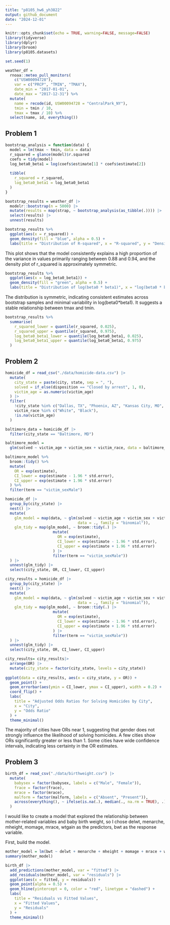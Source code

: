 ```yaml
---
title: "p8105_hw6_yh3822"
output: github_document
date: "2024-12-01"
---
```


```r
knitr::opts_chunk$set(echo = TRUE, warning=FALSE, message=FALSE)
library(tidyverse)
library(dplyr)
library(broom)
library(p8105.datasets)

set.seed(1)
```



```r
weather_df = 
  rnoaa::meteo_pull_monitors(
    c("USW00094728"),
    var = c("PRCP", "TMIN", "TMAX"), 
    date_min = "2017-01-01",
    date_max = "2017-12-31") %>%
  mutate(
    name = recode(id, USW00094728 = "CentralPark_NY"),
    tmin = tmin / 10,
    tmax = tmax / 10) %>%
  select(name, id, everything())
```



## Problem 1


```r
bootstrap_analysis = function(data) {
  model = lm(tmax ~ tmin, data = data)
  r_squared = glance(model)$r.squared
  coefs = tidy(model)
  log_beta0_beta1 = log(coefs$estimate[1] * coefs$estimate[2])
  
  tibble(
    r_squared = r_squared,
    log_beta0_beta1 = log_beta0_beta1
  )
}
```



```r
bootstrap_results = weather_df |>
  modelr::bootstrap(n = 5000) |> 
  mutate(results = map(strap, ~ bootstrap_analysis(as_tibble(.)))) |> 
  select(results) |> 
  unnest(results)
```



```r
bootstrap_results %>%
  ggplot(aes(x = r_squared)) +
  geom_density(fill = "blue", alpha = 0.5) +
  labs(title = "Distribution of R-squared", x = "R-squared", y = "Density")
```

This plot shows that the model consistently explains a high proportion of the variance in values primarily ranging between 0.88 and 0.94, and the density plot of r_squared is approximately symmetric.



```r
bootstrap_results %>%
  ggplot(aes(x = log_beta0_beta1)) +
  geom_density(fill = "green", alpha = 0.5) +
  labs(title = "Distribution of log(beta0 * beta1)", x = "log(beta0 * beta1)", y = "Density")
```


The distribution is symmetric, indicating consistent estimates across bootstrap samples and minimal variability in log(beta0*beta1). It suggests a stable relationship between tmax and tmin.


```r
bootstrap_results %>%
  summarise(
    r_squared_lower = quantile(r_squared, 0.025),
    r_squared_upper = quantile(r_squared, 0.975),
    log_beta0_beta1_lower = quantile(log_beta0_beta1, 0.025),
    log_beta0_beta1_upper = quantile(log_beta0_beta1, 0.975)
  )
```



## Problem 2


```r
homicide_df = read_csv("./data/homicide-data.csv") |>
  mutate(
    city_state = paste(city, state, sep = ", "),
    solved = if_else(disposition == "Closed by arrest", 1, 0),
    victim_age = as.numeric(victim_age)
  ) |>
  filter(
    !city_state %in% c("Dallas, TX", "Phoenix, AZ", "Kansas City, MO", "Tulsa, AL"),
    victim_race %in% c("White", "Black"),
    !is.na(victim_age)
  )
```


```r
baltimore_data = homicide_df |>
  filter(city_state == "Baltimore, MD") 

baltimore_model =
  glm(solved ~ victim_age + victim_sex + victim_race, data = baltimore_data, family = "binomial")
```


```r
baltimore_model %>%
  broom::tidy() %>%
  mutate(
    OR = exp(estimate),
    CI_lower = exp(estimate - 1.96 * std.error),
    CI_upper = exp(estimate + 1.96 * std.error)
  ) %>%
  filter(term == "victim_sexMale")
```



```r
homicide_df |>
  group_by(city_state) |>
  nest() |>
  mutate(
    glm_model = map(data, ~ glm(solved ~ victim_age + victim_sex + victim_race, 
                                data = ., family = "binomial")),
    glm_tidy = map(glm_model, ~ broom::tidy(.) |>
                     mutate(
                       OR = exp(estimate),
                       CI_lower = exp(estimate - 1.96 * std.error),
                       CI_upper = exp(estimate + 1.96 * std.error)
                     ) |>
                     filter(term == "victim_sexMale"))
  ) |>
  unnest(glm_tidy) |>
  select(city_state, OR, CI_lower, CI_upper)
```


```r
city_results = homicide_df |>
  group_by(city_state) |>
  nest() |>
  mutate(
    glm_model = map(data, ~ glm(solved ~ victim_age + victim_sex + victim_race, 
                                data = ., family = "binomial")),
    glm_tidy = map(glm_model, ~ broom::tidy(.) |>
                     mutate(
                       OR = exp(estimate),
                       CI_lower = exp(estimate - 1.96 * std.error),
                       CI_upper = exp(estimate + 1.96 * std.error)
                     ) |>
                     filter(term == "victim_sexMale"))
  ) |>
  unnest(glm_tidy) |>
  select(city_state, OR, CI_lower, CI_upper)

city_results= city_results|>
  arrange(OR) |>
  mutate(city_state = factor(city_state, levels = city_state)) 
  
ggplot(data = city_results, aes(x = city_state, y = OR)) +
  geom_point() +
  geom_errorbar(aes(ymin = CI_lower, ymax = CI_upper), width = 0.2) +
  coord_flip() +
  labs(
    title = "Adjusted Odds Ratios for Solving Homicides by City",
    x = "City",
    y = "Odds Ratio"
  ) +
  theme_minimal()
```


The majority of cities have ORs near 1, suggesting that gender does not strongly influence the likelihood of solving homicides. A few cities show ORs significantly greater or less than 1. Some cities have wide confidence intervals, indicating less certainty in the OR estimates.


## Problem 3



```r
birth_df = read_csv("./data/birthweight.csv") |>
  mutate(
    babysex = factor(babysex, labels = c("Male", "Female")),
    frace = factor(frace),
    mrace = factor(mrace),
    malform = factor(malform, labels = c("Absent", "Present")),
    across(everything(), ~ ifelse(is.na(.), median(., na.rm = TRUE), .))
  )
```


I would like to create a model that explored the relationship between mother-related variables and baby birth weight, so I chose delwt, menarche, mheight, momage, mrace, wtgain as the predictors, bwt as the response variable.


First, build the model.

```r
mother_model = lm(bwt ~ delwt + menarche + mheight + momage + mrace + wtgain, data = birth_df)
summary(mother_model)
```


```r
birth_df |>
  add_predictions(mother_model, var = "fitted") |>
  add_residuals(mother_model, var = "residuals") |>
  ggplot(aes(x = fitted, y = residuals)) +
  geom_point(alpha = 0.5) +
  geom_hline(yintercept = 0, color = "red", linetype = "dashed") +
  labs(
    title = "Residuals vs Fitted Values",
    x = "Fitted Values",
    y = "Residuals"
  ) +
  theme_minimal()
```




